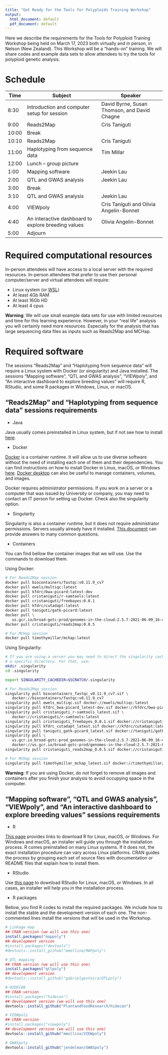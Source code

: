 ---
title: "Get Ready for the Tools for Polyploids Training Workshop"
output:
  html_document: default
  pdf_document: default
---

Here we describe the requirements for the Tools for Polyploid Training Workshop being held on March 17, 2023 both virtually and in person, in Nelson (New Zealand). This Workshop will be a "hands-on" training. We will share codes and example data sets to allow attendees to try the tools for polyploid genetic analysis.

# Schedule

| Time  | Subject                                             | Speaker                                      |
|-------|-----------------------------------------------------|----------------------------------------------|
| 8:30  | Introduction and computer setup for session         | David Byrne, Susan Thomson, and David Chagne |
| 9:00  | Reads2Map                                           | Cris Taniguti                                |
| 10:00 | Break                                               |                                              |
| 10:10 | Reads2Map                                           | Cris Taniguti                                |
| 11:00 | Haplotyping from sequence data                      | Tim Millar                                   |
| 12:00 | Lunch – group picture                               |                                              |
| 1:00  | Mapping software                                    | Jeekin Lau                                   |
| 2:00  | QTL and GWAS analysis                               | Jeekin Lau                                   |
| 3:00  | Break                                               |                                              |
| 3:10  | QTL and GWAS analysis                               | Jeekin Lau                                   |
| 4:00  | VIEWpoly                                            | Cris Taniguti and Olivia Angelin-Bonnet      |
| 4:40  | An interactive dashboard to explore breeding values | Olivia Angelin-Bonnet                        |
| 5:00  | Adjourn                                             |                                              |

# Required computational resources

In-person attendees will have access to a local server with the required resources. In-person attendees that prefer to use their personal computer/server and virtual attendees will require:

* Linux system (or [WSL](https://ubuntu.com/wsl))
* At least 4Gb RAM
* At least 16Gb HD
* At least 4 cpus

**Warning**: We will use small example data sets for use with limited resources and time for this learning experience. However, in your "real life" analysis you will certainly need more resources. Especially for the analysis that has large sequencing data files as inputs such as Reads2Map and MCHap.

# Required software

The sessions "Reads2Map" and "Haplotyping from sequence data" will require a Linux system with Docker (or singularity) and Java installed. The sessions "Mapping software", "QTL and GWAS analysis", "VIEWpoly", and "An interactive dashboard to explore breeding values" will require R, RStudio, and some R packages in Windows, Linux, or macOS. 

## "Reads2Map" and "Haplotyping from sequence data" sessions requirements

* Java 

Java usually comes preinstalled in Linux system, but if not see how to install [here](https://www.java.com/en/download/help/linux_x64_install.html). 

* Docker

[Docker](https://www.docker.com/) is a container runtime. It will allow us to use diverse software without the need of installing each one of them and their dependencies. You can find instructions on how to install Docker in Linux, macOS, or Windows [here](https://docs.docker.com/engine/install/). [Docker desktop](https://docs.docker.com/get-docker/) can also be useful to manage containers, volumes, and images.

Docker requires administrator permissions. If you work on a server or a computer that was issued by University or company, you may need to contact an IT person for setting up Docker. Check also the singularity option. 

* Singularity

Singularity is also a container runtime, but it does not require administrator permissions. Servers usually already have it installed. [This document](https://docs.sylabs.io/guides/3.0/user-guide/installation.html#singularity-on-a-shared-resource) can provide answers to many common questions.

* Containers

You can find bellow the container images that we will use. Use the commands to download them.

Using Docker:

```{bash, eval=FALSE}
# For Reads2Map session
docker pull biocontainers/fastqc:v0.11.9_cv7
docker pull ewels/multiqc:latest
docker pull kfdrc/bwa-picard:latest-dev
docker pull cristaniguti/r-samtools:latest
docker pull cristaniguti/freebayes:0.0.1
docker pull kfdrc/cutadapt:latest
docker pull taniguti/gatk-picard:latest
docker pull \
   us.gcr.io/broad-gotc-prod/genomes-in-the-cloud:2.5.7-2021-06-09_16-47-48Z
docker pull cristaniguti/reads2map:0.0.5

# For MCHap session
docker pull timothymillar/mchap:latest

```

Using Singularity:

```{bash, eval=FALSE}
# If you are using a server you may need to direct the singularity cache to 
# a specific directory. For that, use:
mkdir .singularity
cd .singularity

export SINGULARITY_CACHEDIR=$SCRATCH/.singularity

# For Reads2Map session
singularity pull biocontainers_fastqc_v0.11.9_cv7.sif \
   docker://biocontainers/fastqc:v0.11.9_cv7
singularity pull ewels_multiqc.sif docker://ewels/multiqc:latest
singularity pull kfdrc_bwa-picard_latest-dev.sif docker://kfdrc/bwa-picard:latest-dev
singularity pull cristaniguti_r-samtools_latest.sif \
   docker://cristaniguti/r-samtools:latest
singularity pull cristaniguti_freebayes_0.0.1.sif docker://cristaniguti/freebayes:0.0.1
singularity pull kfdrc_cutadapt_latest.sif docker://kfdrc/cutadapt:latest
singularity pull taniguti_gatk-picard_latest.sif docker://taniguti/gatk-picard:latest
singularity pull \ 
   us.gcr.io_broad-gotc-prod_genomes-in-the-cloud:2.5.7-2021-06-09_16-47-48Z.sif \
   docker://us.gcr.io/broad-gotc-prod/genomes-in-the-cloud:2.5.7-2021-06-09_16-47-48Z
singularity pull cristaniguti_reads2map_0.0.5.sif docker://cristaniguti/reads2map:0.0.5

# For MCHap session
singularity pull timothymillar_mchap_latest.sif docker://timothymillar/mchap:latest

```

**Warning**: If you are using Docker, do not forget to remove all images and containers after you finish your analysis to avoid occupying space in the computer.


## "Mapping software", "QTL and GWAS analysis", "VIEWpoly", and "An interactive dashboard to explore breeding values" sessions requirements

* R

[This page](https://cran.r-project.org/) provides links to download R for Linux, macOS, or Windows. For Windows and macOS, an installer will guide you through the installation process. R comes preinstalled on many Linux systems. If it does not, the exact installation procedure can vary across Linux platforms. CRAN guides the process by grouping each set of source files with documentation or README files that explain how to install them.

* RStudio

Use [this page](https://posit.co/products/open-source/rstudio/) to download RStudio for Linux, macOS, or Windows. In all cases, an installer will help you in the installation process.

* R packages

Bellow, you find R codes to install the required packages. We include how to install the stable and the development version of each one. The non-commented lines install the versions that will be used in the Workshop.

```{r, eval=FALSE}
# Linkage map 
## CRAN version (we will use this one)
install.packages("mappoly")
## development version 
#install.packages("devtools")
#devtools::install_github("mmollina/MAPpoly")

# QTL mapping
## CRAN version (we will use this one)
install.packages("qtlpoly")
## development version
#devtools::install_github("gabrielgesteira/QTLpoly")

# HIDECAN
## CRAN version
#install.packages("hidecan")
## development version (we will use this one)
devtools::install_github("PlantandFoodResearch/hidecan")

# VIEWpoly
## CRAN version
#install.packages("viewpoly")
## development version (we will use this one)
devtools::install_github("mmollina/VIEWpoly")

# GWASpoly
devtools::install_github("jendelman/GWASpoly") 

```

